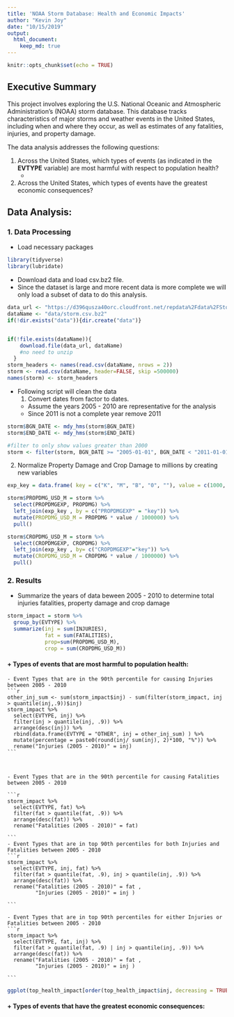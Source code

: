 ```yaml
---
title: 'NOAA Storm Database: Health and Economic Impacts'
author: "Kevin Joy"
date: "10/15/2019"
output: 
  html_document:
    keep_md: true
---
```


```r
knitr::opts_chunk$set(echo = TRUE)
```

## Executive Summary

This project involves exploring the U.S. National Oceanic and Atmospheric Administration's (NOAA) storm database. This database tracks characteristics of major storms and weather events in the United States, including when and where they occur, as well as estimates of any fatalities, injuries, and property damage.  

The data analysis addresses the following questions:

1. Across the United States, which types of events (as indicated in the **EVTYPE** variable) are most harmful with respect to population health?
    * 

2. Across the United States, which types of events have the greatest economic consequences?


## Data Analysis:

### 1. Data Processing
- Load necessary packages
```r
library(tidyverse)
library(lubridate)
```

- Download data and load csv.bz2 file.
- Since the dataset is large and more recent data is more complete we will only load a subset of data to do this analysis.
```r
data_url <- "https://d396qusza40orc.cloudfront.net/repdata%2Fdata%2FStormData.csv.bz2"
dataName <- "data/storm.csv.bz2"
if(!dir.exists("data")){dir.create("data")}


if(!file.exists(dataName)){
    download.file(data_url, dataName)
    #no need to unzip
  }
storm_headers <- names(read.csv(dataName, nrows = 2))
storm <- read.csv(dataName, header=FALSE, skip =500000)
names(storm) <- storm_headers
```

- Following script will clean the data
  1. Convert dates from factor to dates. 
    * Assume the years 2005 - 2010 are representative for the analysis
    * Since 2011 is not a complete year remove 2011
  
```r
storm$BGN_DATE <- mdy_hms(storm$BGN_DATE)
storm$END_DATE <- mdy_hms(storm$END_DATE)

#filter to only show values greater than 2000
storm <- filter(storm, BGN_DATE >= "2005-01-01", BGN_DATE < "2011-01-01")
```

  2. Normalize Property Damage and Crop Damage to millions by creating new variables
```r
exp_key = data.frame( key = c("K", "M", "B", "0", ""), value = c(1000, 1000000, 1000000000, 10, 0))

storm$PROPDMG_USD_M = storm %>%
  select(PROPDMGEXP, PROPDMG) %>%
  left_join(exp_key , by = c("PROPDMGEXP" = "key")) %>%
  mutate(PROPDMG_USD_M = PROPDMG * value / 1000000) %>%
  pull()

storm$CROPDMG_USD_M = storm %>%
  select(CROPDMGEXP, CROPDMG) %>%
  left_join(exp_key , by= c("CROPDMGEXP"="key")) %>%
  mutate(CROPDMG_USD_M = CROPDMG * value / 1000000) %>%
  pull()


```


### 2. Results
- Summarize the years of data beween 2005 - 2010 to determine total injuries fatalities, property damage and crop damage
```r
storm_impact = storm %>% 
  group_by(EVTYPE) %>% 
  summarize(inj = sum(INJURIES),
            fat = sum(FATALITIES),
            prop=sum(PROPDMG_USD_M),
            crop = sum(CROPDMG_USD_M))
```

#### + Types of events that are most harmful to population health:
    - Event Types that are in the 90th percentile for causing Injuries between 2005 - 2010
    ```r
    other_inj_sum <- sum(storm_impact$inj) - sum(filter(storm_impact, inj > quantile(inj,.9))$inj)
    storm_impact %>%
      select(EVTYPE, inj) %>%
      filter(inj > quantile(inj, .9)) %>%
      arrange(desc(inj)) %>%
      rbind(data.frame(EVTYPE = "OTHER", inj = other_inj_sum) ) %>%      
      mutate(percentage = paste0(round(inj/ sum(inj), 2)*100, "%")) %>%
      rename("Injuries (2005 - 2010)" = inj)
    ```



    - Event Types that are in the 90th percentile for causing Fatalities between 2005 - 2010

    ```r
    storm_impact %>%
      select(EVTYPE, fat) %>%
      filter(fat > quantile(fat, .9)) %>%
      arrange(desc(fat)) %>%
      rename("Fatalities (2005 - 2010)" = fat)
             
    ```
    - Event Types that are in top 90th percentiles for both Injuries and Fatalities between 2005 - 2010
    ```r
    storm_impact %>%
      select(EVTYPE, inj, fat) %>%
      filter(fat > quantile(fat, .9), inj > quantile(inj, .9)) %>%
      arrange(desc(fat)) %>%
      rename("Fatalities (2005 - 2010)" = fat ,
             "Injuries (2005 - 2010)" = inj )
      
    ```    
    
    - Event Types that are in top 90th percentiles for either Injuries or Fatalities between 2005 - 2010
    ```r
    storm_impact %>%
      select(EVTYPE, fat, inj) %>%
      filter(fat > quantile(fat, .9) | inj > quantile(inj, .9)) %>%
      arrange(desc(fat)) %>%
      rename("Fatalities (2005 - 2010)" = fat ,
             "Injuries (2005 - 2010)" = inj )
      
    ```    


```r
ggplot(top_health_impact[order(top_health_impact$inj, decreasing = TRUE),]) + geom_col( aes(x= reorder(EVTYPE, inj), inj)) + geom_col( aes(EVTYPE, fat), color = "red", position = "dodge") + coord_flip()
```

#### + Types of events that have the greatest economic consequences:
    


